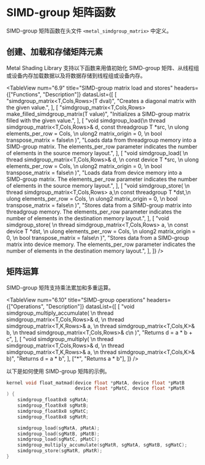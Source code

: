 # SIMD-group 矩阵函数

<OrigninalPDF title="6.7 SIMD-group Matrix Functions" />

SIMD-group 矩阵函数在头文件 `<metal_simdgroup_matrix>` 中定义。

## 创建、加载和存储矩阵元素

Metal Shading Library 支持以下函数来用值初始化 SIMD-group 矩阵、从线程组或设备内存加载数据以及将数据存储到线程组或设备内存。

<TableView
  num="6.9"
  title="SIMD-group matrix load and stores"
  headers={["Functions", "Description"]}
  datasList={[
    [
      "simdgroup_matrix<T,Cols,Rows>(T dval)",
      "Creates a diagonal matrix with the given value.",
    ],
    [
      "simdgroup_matrix<T,Cols,Rows> make_filled_simdgroup_matrix(T value)",
      "Initializes a SIMD-group matrix filled with the given value.",
    ],
    [
      "void simdgroup_load(\n thread simdgroup_matrix<T,Cols,Rows>& d, const threadgroup T *src, \n ulong elements_per_row = Cols, \n ulong2 matrix_origin = 0, \n bool transpose_matrix = false\n )",
      "Loads data from threadgroup memory into a SIMD-group matrix. The elements_per_row parameter indicates the number of elements in the source memory layout.",
    ],
    [
      "void simdgroup_load( \n thread simdgroup_matrix<T,Cols,Rows>& d, \n const device T *src, \n ulong elements_per_row = Cols, \n ulong2 matrix_origin = 0, \n bool transpose_matrix = false\n )",
      "Loads data from device memory into a SIMD-group matrix. The elements_per_row parameter indicates the number of elements in the source memory layout.",
    ],
    [
      "void simdgroup_store( \n thread simdgroup_matrix<T,Cols,Rows> a,\n const threadgroup T *dst,\n ulong elements_per_row = Cols, \n ulong2 matrix_origin = 0, \n bool transpose_matrix = false\n )",
      "Stores data from a SIMD-group matrix into threadgroup memory. The elements_per_row parameter indicates the number of elements in the destination memory layout.",
    ],
    [
      "void simdgroup_store( \n thread simdgroup_matrix<T,Cols,Rows> a, \n const device T *dst, \n ulong elements_per_row = Cols, \n ulong2 matrix_origin = 0, \n bool transpose_matrix = false\n )",
      "Stores data from a SIMD-group matrix into device memory. The elements_per_row parameter indicates the number of elements in the destination memory layout.",
    ],
  ]}
/>

## 矩阵运算

SIMD-group 矩阵支持乘法累加和多重运算。

<TableView
  num="6.10"
  title="SIMD-group operations"
  headers={["Operations", "Description"]}
  datasList={[
    [
      "void simdgroup_multiply_accumulate( \n thread simdgroup_matrix<T,Cols,Rows>& d, \n thread simdgroup_matrix<T,K,Rows>& a, \n thread simdgroup_matrix<T,Cols,K>& b, \n thread simdgroup_matrix<T,Cols,Rows>& c\n )",
      "Returns d = a * b + c",
    ],
    [
      "void simdgroup_multiply( \n thread simdgroup_matrix<T,Cols,Rows>& d, \n thread simdgroup_matrix<T,K,Rows>& a, \n thread simdgroup_matrix<T,Cols,K>& b)",
      "Returns d = a * b",
    ],
    ["*", "Returns a * b"],
  ]}
/>

以下是如何使用 SIMD-group 矩阵的示例。

```cpp
kernel void float_matmad(device float *pMatA, device float *pMatB
                         device float *pMatC, device float *pMatR
) {
    simdgroup_float8x8 sgMatA;
    simdgroup_float8x8 sgMatB;
    simdgroup_float8x8 sgMatC;
    simdgroup_float8x8 sgMatR;

    simdgroup_load(sgMatA, pMatA);
    simdgroup_load(sgMatB, pMatB);
    simdgroup_load(sgMatC, pMatC);
    simdgroup_multiply_accumulate(sgMatR, sgMatA, sgMatB, sgMatC);
    simdgroup_store(sgMatR, pMatR);
}
```
